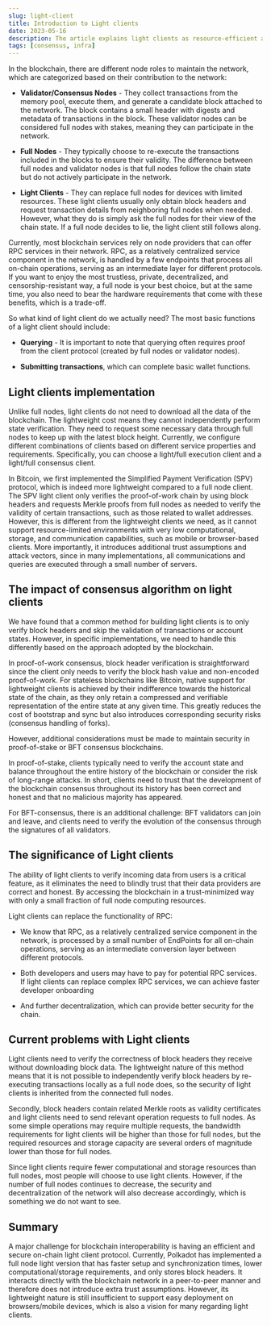 ```yaml
---
slug: light-client
title: Introduction to Light clients
date: 2023-05-16
description: The article explains light clients as resource-efficient alternatives to full nodes in blockchain networks, discussing their implementation across different consensus mechanisms (PoW, PoS, BFT), their potential to replace RPC services, and current challenges while highlighting their importance for network accessibility and decentralization.
tags: [consensus, infra]
---
```


In the blockchain, there are different node roles to maintain the network, which are categorized based on their contribution to the network:

- **Validator/Consensus Nodes** - They collect transactions from the memory pool, execute them, and generate a candidate block attached to the network. The block contains a small header with digests and metadata of transactions in the block. These validator nodes can be considered full nodes with stakes, meaning they can participate in the network.

- **Full Nodes** - They typically choose to re-execute the transactions included in the blocks to ensure their validity. The difference between full nodes and validator nodes is that full nodes follow the chain state but do not actively participate in the network.

- **Light Clients** - They can replace full nodes for devices with limited resources. These light clients usually only obtain block headers and request transaction details from neighboring full nodes when needed. However, what they do is simply ask the full nodes for their view of the chain state. If a full node decides to lie, the light client still follows along.

Currently, most blockchain services rely on node providers that can offer RPC services in their network. RPC, as a relatively centralized service component in the network, is handled by a few endpoints that process all on-chain operations, serving as an intermediate layer for different protocols. If you want to enjoy the most trustless, private, decentralized, and censorship-resistant way, a full node is your best choice, but at the same time, you also need to bear the hardware requirements that come with these benefits, which is a trade-off.

So what kind of light client do we actually need? The most basic functions of a light client should include:

- **Querying** - It is important to note that querying often requires proof from the client protocol (created by full nodes or validator nodes).

- **Submitting transactions**, which can complete basic wallet functions.

## Light clients implementation

Unlike full nodes, light clients do not need to download all the data of the blockchain. The lightweight cost means they cannot independently perform state verification. They need to request some necessary data through full nodes to keep up with the latest block height. Currently, we configure different combinations of clients based on different service properties and requirements. Specifically, you can choose a light/full execution client and a light/full consensus client.

In Bitcoin, we first implemented the Simplified Payment Verification (SPV) protocol, which is indeed more lightweight compared to a full node client. The SPV light client only verifies the proof-of-work chain by using block headers and requests Merkle proofs from full nodes as needed to verify the validity of certain transactions, such as those related to wallet addresses. However, this is different from the lightweight clients we need, as it cannot support resource-limited environments with very low computational, storage, and communication capabilities, such as mobile or browser-based clients. More importantly, it introduces additional trust assumptions and attack vectors, since in many implementations, all communications and queries are executed through a small number of servers.

## The impact of consensus algorithm on light clients

We have found that a common method for building light clients is to only verify block headers and skip the validation of transactions or account states. However, in specific implementations, we need to handle this differently based on the approach adopted by the blockchain.

In proof-of-work consensus, block header verification is straightforward since the client only needs to verify the block hash value and non-encoded proof-of-work. For stateless blockchains like Bitcoin, native support for lightweight clients is achieved by their indifference towards the historical state of the chain, as they only retain a compressed and verifiable representation of the entire state at any given time. This greatly reduces the cost of bootstrap and sync but also introduces corresponding security risks (consensus handling of forks).

However, additional considerations must be made to maintain security in proof-of-stake or BFT consensus blockchains.

In proof-of-stake, clients typically need to verify the account state and balance throughout the entire history of the blockchain or consider the risk of long-range attacks. In short, clients need to trust that the development of the blockchain consensus throughout its history has been correct and honest and that no malicious majority has appeared.

For BFT-consensus, there is an additional challenge: BFT validators can join and leave, and clients need to verify the evolution of the consensus through the signatures of all validators.

## The significance of Light clients

The ability of light clients to verify incoming data from users is a critical feature, as it eliminates the need to blindly trust that their data providers are correct and honest. By accessing the blockchain in a trust-minimized way with only a small fraction of full node computing resources.

Light clients can replace the functionality of RPC:

- We know that RPC, as a relatively centralized service component in the network, is processed by a small number of EndPoints for all on-chain operations, serving as an intermediate conversion layer between different protocols.

- Both developers and users may have to pay for potential RPC services. If light clients can replace complex RPC services, we can achieve faster developer onboarding

- And further decentralization, which can provide better security for the chain.

## Current problems with Light clients

Light clients need to verify the correctness of block headers they receive without downloading block data. The lightweight nature of this method means that it is not possible to independently verify block headers by re-executing transactions locally as a full node does, so the security of light clients is inherited from the connected full nodes.

Secondly, block headers contain related Merkle roots as validity certificates and light clients need to send relevant operation requests to full nodes. As some simple operations may require multiple requests, the bandwidth requirements for light clients will be higher than those for full nodes, but the required resources and storage capacity are several orders of magnitude lower than those for full nodes.

Since light clients require fewer computational and storage resources than full nodes, most people will choose to use light clients. However, if the number of full nodes continues to decrease, the security and decentralization of the network will also decrease accordingly, which is something we do not want to see.

## Summary

A major challenge for blockchain interoperability is having an efficient and secure on-chain light client protocol. Currently, Polkadot has implemented a full node light version that has faster setup and synchronization times, lower computational/storage requirements, and only stores block headers. It interacts directly with the blockchain network in a peer-to-peer manner and therefore does not introduce extra trust assumptions. However, its lightweight nature is still insufficient to support easy deployment on browsers/mobile devices, which is also a vision for many regarding light clients.

